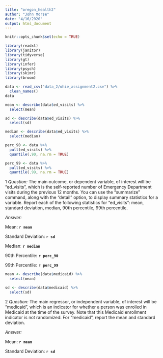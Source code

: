 ```yaml
---
title: "oregon_health2"
author: "John Morse"
date: "4/16/2020"
output: html_document
---
```


```r
knitr::opts_chunk$set(echo = TRUE)
```

```r
library(readxl)
library(janitor)
library(tidyverse)
library(gt)
library(infer)
library(psych)
library(skimr)
library(broom)
```

```r
data <- read_csv("data_2/ohie_assignment2.csv") %>% 
  clean_names()
data
```

```r

mean <- describe(data$ed_visits) %>% 
  select(mean)

sd <- describe(data$ed_visits) %>% 
  select(sd)

median <- describe(data$ed_visits) %>% 
  select(median)

perc_90 <- data %>% 
  pull(ed_visits) %>% 
  quantile(.90, na.rm = TRUE)

perc_99 <- data %>% 
  pull(ed_visits) %>% 
  quantile(.99, na.rm = TRUE)
```


1 *Question:* The main outcome, or dependent variable, of interest will be “ed_visits”, which is the self-reported number of Emergency Department visits during the previous 12 months. You can use the “summarize” command, along with the “detail” option, to display summary statistics for a variable. Report each of the following statistics for “ed_visits”: mean, standard deviation, median, 90th percentile, 99th percentile.


*Answer:*

Mean: **`r mean`**


Standard Deviation: **`r sd`**


Median: **`r median`**


90th Percentile: **`r perc_90`**


99th Percentile: **`r perc_99`**


```r

mean <- describe(data$medicaid) %>% 
  select(mean)

sd <- describe(data$medicaid) %>% 
  select(sd)
```


2 *Question:* The main regressor, or independent variable, of interest will be “medicaid”, which is an indicator for whether a person was enrolled in Medicaid at the time of the survey. Note that this Medicaid enrollment indicator is not randomized. For “medicaid”, report the mean and standard deviation.

*Answer:*

Mean: **`r mean`**


Standard Deviation: **`r sd`**
